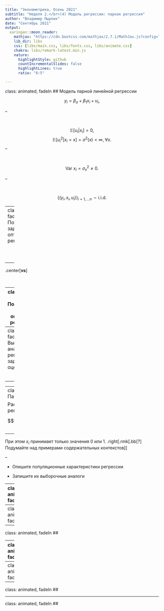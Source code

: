 ```yaml
---
title: "Эконометрика, Осень 2021"
subtitle: "Неделя 2.</br>(4) Модель регрессии: парная регрессия"
author: "Владимир Пырлик"
date: "Сентябрь 2021"
output:
  xaringan::moon_reader:
    mathjax: "https://cdn.bootcss.com/mathjax/2.7.1/MathJax.js?config=TeX-MML-AM_HTMLorMML"
    lib_dir: libs
    css: [libs/main.css, libs/fonts.css, libs/animate.css]
    chakra: libs/remark-latest.min.js
    nature:
      highlightStyle: github
      countIncrementalSlides: false
      highlightLines: true
      ratio: "8:5"

---
```

class: animated, fadeIn
## Модель парной линейной регрессии

$$y_i=\beta_o+\beta_1x_i+u_i,$$

--

</br>

$$\mathbb{E}[u_i|x_i]=0,$$
$$\mathbb{E}[u_i^2|x_i=x]=\sigma^2(x)<\infty,\;\forall x.$$
--

</br>

$$\text{Var}\:x_i=\sigma_x^2\neq0.$$

--

</br>

$$\{(y_i,x_i,u_i)\}_{i=1,...n}\sim\text{i.i.d.}$$

---
class: animated, fadeIn
## Популяционная задача оптимальной регрессии (I)

</br>

\begin{equation}
  \beta_o+\beta_1x = \arg\min_{g(x)}\mathbb{E}[(y_i-g(x))^2|x_i=x]
\end{equation}

</br>

--

.center[**vs**]

</br>

\begin{equation}
  (\beta_o,\;\beta_1)' = \arg\min_{\color{red}{(b_o,b_1)'}}\mathbb{E}[(y_i-\color{red}{(b_o+b_1x)})^2|x_i=x]
\end{equation}

---
class: animated, fadeIn
## Популяционная задача оптимальной регрессии (II)

</br>

\begin{equation}
  (\beta_o,\;\beta_1)' = \arg\min_{\color{red}{(b_o,b_1)'}}\mathbb{E}[(y_i-\color{red}{(b_o+b_1x)})^2|x_i=x]
\end{equation}

\begin{align}
  \beta_o &= \mathbb{E}y_i-\frac{\text{Cov}(y_i,x_i)}{\text{Var}\:x_i}\cdot\mathbb{E}x_i\\
  \beta_1 &= \frac{\text{Cov}(y_i,x_i)}{\text{Var}\:x_i}
\end{align}

---
class: animated, fadeIn
## Выборочный аналог регрессионнай задачи и оценки МНК

</br>

\begin{equation}
  (\hat\beta_o,\;\hat\beta_1)' = \arg\min_{\color{red}{(b_o,b_1)'}}\frac{1}{n}\sum_{i=1}^n(y_i-\color{red}{(b_o+b_1x)})^2
\end{equation}

--

\begin{align}
  \beta_o &= \frac{1}{n}\sum_{i=1}^ny_i -\hat\beta_1\cdot\frac{1}{n}\sum_{i=1}^n x_i\\
  \beta_1 &= \frac{\frac{1}{n}\sum_{i=1}^n\left(y_i-\frac{1}{n}\sum_{i=1}^ny_i\right)\left(x_i-\frac{1}{n}\sum_{i=1}^nx_i\right)}{\frac{1}{n}\sum_{i=1}^n\left(x_i-\frac{1}{n}\sum_{i=1}^nx_i\right)^2}
\end{align}


---
class: animated, fadeIn
.gb[Пример 2.10] Парная модель с бинарным регрессором

Рассмотрим модель парной линейной регрессии

$$y_i=\beta_o+\beta_1x_i+u_i,\;\;\mathbb{E}[u_i|x_i]=0,\;\;\color{blue}{...}$$
--

При этом $x_i$ принимает только значения $0$ или $1$.
.right[.rmk[.bb[?] Подумайте над примерами содержательных контекстов]]

--

- Опишите популяционные характеристики регрессии

- Запишите их выборочные аналоги

---
class: animated, fadeIn
## 

---
class: animated, fadeIn
## 

---
class: animated, fadeIn
## 

---
class: animated, fadeIn
## 

---
class: animated, fadeIn
## 

---
class: animated, fadeIn
## 

---
class: animated, fadeIn
## 

